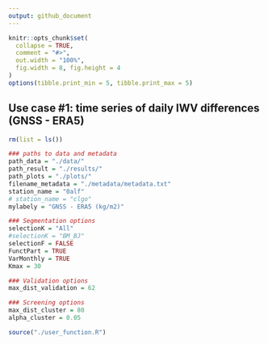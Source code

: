 ```yaml
---
output: github_document
---
```


<!-- use_case_1.md is generated from use_case_1.Rmd. Please edit that file -->

```r
knitr::opts_chunk$set(
  collapse = TRUE,
  comment = "#>",
  out.width = "100%",
  fig.width = 8, fig.height = 4
)
options(tibble.print_min = 5, tibble.print_max = 5)
```

## Use case #1: time series of daily IWV differences (GNSS - ERA5)

```r
rm(list = ls())

### paths to data and metadata
path_data = "./data/"
path_result = "./results/"
path_plots = "./plots/"
filename_metadata = "./metadata/metadata.txt"
station_name = "0alf"
# station_name = "clgo"
mylabely = "GNSS - ERA5 (kg/m2)"

### Segmentation options
selectionK = "All"
#selectionK = "BM_BJ"
selectionF = FALSE
FunctPart = TRUE
VarMonthly = TRUE
Kmax = 30

### Validation options
max_dist_validation = 62

### Screening options
max_dist_cluster = 80
alpha_cluster = 0.05

source("./user_function.R")
```